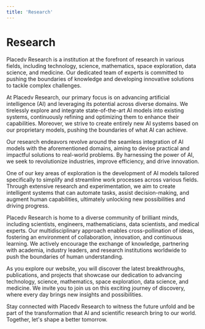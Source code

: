 ```yaml
---
title: 'Research'
---
```



# Research

Placedv Research is a institution at the forefront of research in various fields, including technology, science, mathematics, space exploration, data science, and medicine. Our dedicated team of experts is committed to pushing the boundaries of knowledge and developing innovative solutions to tackle complex challenges.

At Placedv Research, our primary focus is on advancing artificial intelligence (AI) and leveraging its potential across diverse domains. We tirelessly explore and integrate state-of-the-art AI models into existing systems, continuously refining and optimizing them to enhance their capabilities. Moreover, we strive to create entirely new AI systems based on our proprietary models, pushing the boundaries of what AI can achieve.

Our research endeavors revolve around the seamless integration of AI models with the aforementioned domains, aiming to devise practical and impactful solutions to real-world problems. By harnessing the power of AI, we seek to revolutionize industries, improve efficiency, and drive innovation.

One of our key areas of exploration is the development of AI models tailored specifically to simplify and streamline work processes across various fields. Through extensive research and experimentation, we aim to create intelligent systems that can automate tasks, assist decision-making, and augment human capabilities, ultimately unlocking new possibilities and driving progress.

Placedv Research is home to a diverse community of brilliant minds, including scientists, engineers, mathematicians, data scientists, and medical experts. Our multidisciplinary approach enables cross-pollination of ideas, fostering an environment of collaboration, innovation, and continuous learning. We actively encourage the exchange of knowledge, partnering with academia, industry leaders, and research institutions worldwide to push the boundaries of human understanding.

As you explore our website, you will discover the latest breakthroughs, publications, and projects that showcase our dedication to advancing technology, science, mathematics, space exploration, data science, and medicine. We invite you to join us on this exciting journey of discovery, where every day brings new insights and possibilities.

Stay connected with Placedv Research to witness the future unfold and be part of the transformation that AI and scientific research bring to our world. Together, let's shape a better tomorrow.
